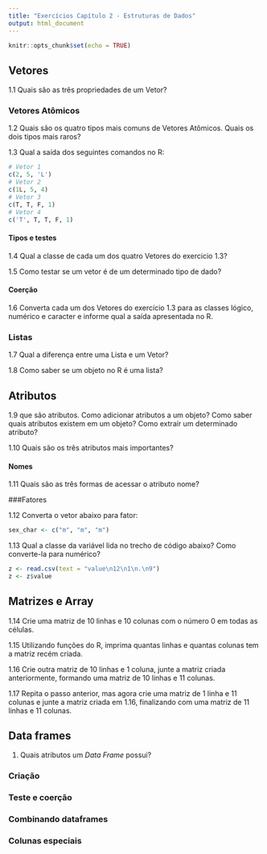 ```yaml
---
title: "Exercícios Capítulo 2 - Estruturas de Dados"
output: html_document
---
```


```r
knitr::opts_chunk$set(echo = TRUE)
```

## Vetores

1.1 Quais são as três propriedades de um Vetor?

### Vetores Atômicos

1.2 Quais são os quatro tipos mais comuns de Vetores Atômicos. Quais os dois tipos mais raros?

1.3 Qual a saída dos seguintes comandos no R:

```R
# Vetor 1
c(2, 5, 'L')
# Vetor 2
c(1L, 5, 4)
# Vetor 3
c(T, T, F, 1)
# Vetor 4
c('T', T, T, F, 1)
```

#### Tipos e testes

1.4 Qual a classe de cada um dos quatro Vetores do exercicio 1.3?

1.5 Como testar se um vetor é de um determinado tipo de dado?

#### Coerção

1.6 Converta cada um dos Vetores do exercício 1.3 para as classes lógico, numérico e caracter e informe qual a saída apresentada no R.

### Listas

1.7 Qual a diferença entre uma Lista e um Vetor?

1.8 Como saber se um objeto no R é uma lista?


## Atributos

1.9 que são atributos. Como adicionar atributos a um objeto? Como saber quais atributos existem em um objeto? Como extraír um determinado atributo?

1.10 Quais são os três atributos mais importantes?

#### Nomes

1.11 Quais são as três formas de acessar o atributo nome?

###Fatores

1.12 Converta o vetor abaixo para fator:
```R
sex_char <- c("m", "m", "m")
```

1.13 Qual a classe da variável lida no trecho de código abaixo? Como converte-la para numérico?
```R
z <- read.csv(text = "value\n12\n1\n.\n9")
z <- z$value
```

## Matrizes e Array

1.14 Crie uma matriz de 10 linhas e 10 colunas com o número 0 em todas as células.

1.15 Utilizando funções do R, imprima quantas linhas e quantas colunas tem a matriz recém criada.

1.16 Crie outra matriz de 10  linhas e 1 coluna, junte a matriz criada anteriormente, formando uma matriz de 10 linhas e 11 colunas.

1.17 Repita o passo anterior, mas agora crie uma matriz de 1 linha e 11 colunas e junte a matriz criada em 1.16, finalizando com uma matriz de 11 linhas e 11 colunas.

## Data frames

1. Quais atributos um *Data Frame* possui?

### Criação
### Teste e coerção
### Combinando dataframes
### Colunas especiais


